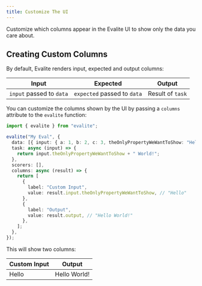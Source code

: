 ```yaml
---
title: Customize The UI
---
```



Customize which columns appear in the Evalite UI to show only the data you care about.

## Creating Custom Columns

By default, Evalite renders input, expected and output columns:

| Input                    | Expected                    | Output           |
| ------------------------ | --------------------------- | ---------------- |
| `input` passed to `data` | `expected` passed to `data` | Result of `task` |

You can customize the columns shown by the UI by passing a `columns` attribute to the `evalite` function:

```ts
import { evalite } from "evalite";

evalite("My Eval", {
  data: [{ input: { a: 1, b: 2, c: 3, theOnlyPropertyWeWantToShow: "Hello" } }],
  task: async (input) => {
    return input.theOnlyPropertyWeWantToShow + " World!";
  },
  scorers: [],
  columns: async (result) => {
    return [
      {
        label: "Custom Input",
        value: result.input.theOnlyPropertyWeWantToShow, // "Hello"
      },
      {
        label: "Output",
        value: result.output, // "Hello World!"
      },
    ];
  },
});
```

This will show two columns:

| Custom Input | Output       |
| ------------ | ------------ |
| Hello        | Hello World! |
